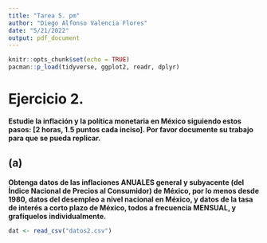 ```yaml
---
title: "Tarea 5. pm"
author: "Diego Alfonso Valencia Flores"
date: "5/21/2022"
output: pdf_document
---
```


```r
knitr::opts_chunk$set(echo = TRUE)
pacman::p_load(tidyverse, ggplot2, readr, dplyr)
```

# Ejercicio 2. 
**Estudie la inflación y la política monetaria en México siguiendo estos pasos: [2 horas, 1.5 puntos cada inciso]. Por favor documente su trabajo para que se pueda replicar.**
  
## **(a)**
**Obtenga datos de las inflaciones ANUALES general y subyacente  (del Índice Nacional de Precios al Consumidor) de México, por lo menos desde 1980, datos del desempleo a nivel nacional en México, y datos de la tasa de interés a corto plazo de México, todos a frecuencia MENSUAL, y grafíquelos individualmente.**
  
```r
dat <- read_csv("datos2.csv")
```

